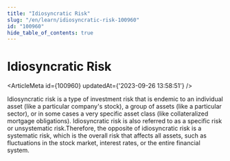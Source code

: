 ```yaml
---
title: "Idiosyncratic Risk"
slug: "/en/learn/idiosyncratic-risk-100960"
id: "100960"
hide_table_of_contents: true
---
```



# Idiosyncratic Risk

<ArticleMeta id={100960} updatedAt={'2023-09-26 13:58:51'} />
<div className='border-solid border-b border-t-0 my-4 border-[var(--ifm-color-gray-300)]' />

Idiosyncratic risk is a type of investment risk that is endemic to an individual asset (like a particular company's stock), a group of assets (like a particular sector), or in some cases a very specific asset class (like collateralized mortgage obligations). Idiosyncratic risk is also referred to as a specific risk or unsystematic risk.Therefore, the opposite of idiosyncratic risk is a systematic risk, which is the overall risk that affects all assets, such as fluctuations in the stock market, interest rates, or the entire financial system.
